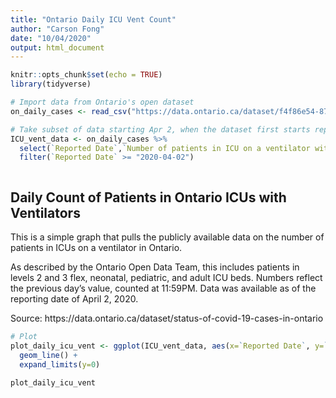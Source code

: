 ---
title: "Ontario Daily ICU Vent Count"
author: "Carson Fong"
date: "10/04/2020"
output: html_document
---

```{r setup, include=FALSE}
knitr::opts_chunk$set(echo = TRUE)
library(tidyverse)

# Import data from Ontario's open dataset
on_daily_cases <- read_csv("https://data.ontario.ca/dataset/f4f86e54-872d-43f8-8a86-3892fd3cb5e6/resource/ed270bb8-340b-41f9-a7c6-e8ef587e6d11/download/covidtesting.csv")

# Take subset of data starting Apr 2, when the dataset first starts reporting this metric
ICU_vent_data <- on_daily_cases %>%
  select(`Reported Date`,`Number of patients in ICU on a ventilator with COVID-19`) %>%
  filter(`Reported Date` >= "2020-04-02")



```

## Daily Count of Patients in Ontario ICUs with Ventilators

This is a simple graph that pulls the publicly available data on the number of patients in ICUs on a ventilator in Ontario.

As described by the Ontario Open Data Team, this includes patients in levels 2 and 3 flex, neonatal, pediatric, and adult ICU beds. Numbers reflect the previous day's value, counted at 11:59PM. Data was available as of the reporting date of April 2, 2020.

Source: https://data.ontario.ca/dataset/status-of-covid-19-cases-in-ontario

```{r cars}

# Plot
plot_daily_icu_vent <- ggplot(ICU_vent_data, aes(x=`Reported Date`, y=`Number of patients in ICU on a ventilator with COVID-19`)) +
  geom_line() +
  expand_limits(y=0)

plot_daily_icu_vent

```


